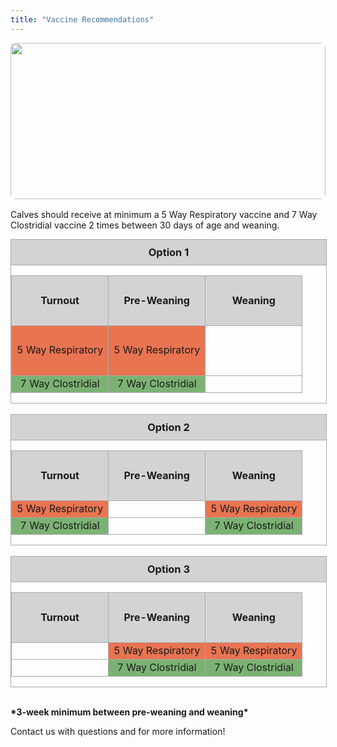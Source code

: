 ```yaml
---
title: "Vaccine Recommendations"
---
```


<div style="width:100%; text-align:center; margin-bottom: 1rem;">
  <img src="images/Calf.JPG" 
       style="width:100%; max-height:250px; object-fit:cover; border-radius:8px;" />
</div>


Calves should receive at minimum a 5 Way Respiratory vaccine and 7 Way Clostridial vaccine 2 times between 30 days of age and weaning.

```{=html}
<!-- Option 1 -->
<div style="width:100%; border:1px solid #aaa;">

  <h3 style="text-align:center; background-color:#d3d3d3; border-bottom:1px solid #aaa; padding:10px; margin:0;">
    Option 1
  </h3>

  <table style="border-collapse: collapse; width: 100%; table-layout: fixed; text-align: center;">
    <thead style="background-color: #d3d3d3;">
      <tr>
        <th style="border: 1px solid #aaa; width: 33.33%; height: 80px;">Turnout</th>
        <th style="border: 1px solid #aaa; width: 33.33%;">Pre-Weaning</th>
        <th style="border: 1px solid #aaa; width: 33.33%;">Weaning</th>
      </tr>
    </thead>
    <tbody>
      <tr>
        <td style="background-color: #e97451; border: 1px solid #aaa; height: 80px;">5 Way Respiratory</td>
        <td style="background-color: #e97451; border: 1px solid #aaa;">5 Way Respiratory</td>
        <td style="border: 1px solid #aaa;"></td>
      </tr>
      <tr>
        <td style="background-color: #7bb274; border: 1px solid #aaa;">7 Way Clostridial</td>
        <td style="background-color: #7bb274; border: 1px solid #aaa;">7 Way Clostridial</td>
        <td style="border: 1px solid #aaa;"></td>
      </tr>
    </tbody>
  </table>
</div>

<br>

<!-- Option 2 -->
<div style="width:100%; border:1px solid #aaa;">

  <h3 style="text-align:center; background-color:#d3d3d3; border-bottom:1px solid #aaa; padding:10px; margin:0;">
    Option 2
  </h3>

  <table style="border-collapse: collapse; width: 100%; table-layout: fixed; text-align: center;">
    <thead style="background-color: #d3d3d3;">
      <tr>
        <th style="border: 1px solid #aaa; width: 33.33%; height: 80px;">Turnout</th>
        <th style="border: 1px solid #aaa; width: 33.33%;">Pre-Weaning</th>
        <th style="border: 1px solid #aaa; width: 33.33%;">Weaning</th>
      </tr>
    </thead>
    <tbody>
      <tr>
        <td style="background-color: #e97451; border: 1px solid #aaa;">5 Way Respiratory</td>
        <td style="border: 1px solid #aaa;"></td>
        <td style="background-color: #e97451; border: 1px solid #aaa;">5 Way Respiratory</td>
      </tr>
      <tr>
        <td style="background-color: #7bb274; border: 1px solid #aaa;">7 Way Clostridial</td>
        <td style="border: 1px solid #aaa;"></td>
        <td style="background-color: #7bb274; border: 1px solid #aaa;">7 Way Clostridial</td>
      </tr>
    </tbody>
  </table>
</div>

<br>

<!-- Option 3 -->
<div style="width:100%; border:1px solid #aaa;">

  <h3 style="text-align:center; background-color:#d3d3d3; border-bottom:1px solid #aaa; padding:10px; margin:0;">
    Option 3
  </h3>

  <table style="border-collapse: collapse; width: 100%; table-layout: fixed; text-align: center;">
    <thead style="background-color: #d3d3d3;">
      <tr>
        <th style="border: 1px solid #aaa; width: 33.33%; height: 80px;">Turnout</th>
        <th style="border: 1px solid #aaa; width: 33.33%;">Pre-Weaning</th>
        <th style="border: 1px solid #aaa; width: 33.33%;">Weaning</th>
      </tr>
    </thead>
    <tbody>
      <tr>
        <td style="border: 1px solid #aaa;"></td>
        <td style="background-color: #e97451; border: 1px solid #aaa;">5 Way Respiratory</td>
        <td style="background-color: #e97451; border: 1px solid #aaa;">5 Way Respiratory</td>
      </tr>
      <tr>
        <td style="border: 1px solid #aaa;"></td>
        <td style="background-color: #7bb274; border: 1px solid #aaa;">7 Way Clostridial</td>
        <td style="background-color: #7bb274; border: 1px solid #aaa;">7 Way Clostridial</td>
      </tr>
    </tbody>
  </table>
</div>

<br>
```

**\*3-week minimum between pre-weaning and weaning\***

Contact us with questions and for more information!
